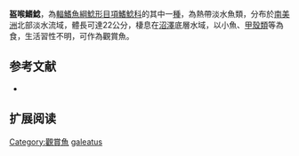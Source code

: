 {{Speciesbox
| name = 盔喉鰭鯰
| image = 
| image_width = 250px
| status = NE
| status_system = IUCN3.1
| genus = Trachelyopterus
| species = galeatus
| authority = [[Linnaeus|Linnaeus]], 1766
| synonyms = *''Silurus galeatus'' ,Linnaeus, 1766 
*''Parauchenipterus galeatus '',Linnaeus, 1766 
*''Pseudauchenipterus galeatus'',Linnaeus, 1766
*''Trachycorystes galeatus'',Linnaeus, 1766
}}
'''盔喉鰭鯰'''，為[[輻鰭魚綱|輻鰭魚綱]][[鯰形目|鯰形目]][[項鰭鯰科|項鰭鯰科]]的其中一[[種|種]]，為熱帶淡水魚類，分布於[[南美洲|南美洲]]北部淡水流域，體長可達22公分，棲息在[[沼澤|沼澤]]底層水域，以小魚、[[甲殼類|甲殼類]]等為食，生活習性不明，可作為觀賞魚。
==参考文献==
*{{FishBase_species|genus=Trachelyopterus|species=galeatus|year=2015|month=5}}

== 扩展阅读 ==
{{refbegin}}
{{wikispecies-inline|Trachelyopterus galeatus|盔喉鰭鯰}}
{{refend}}
{{Taxonbar|from=Q3764575}}

[[Category:觀賞魚|Category:觀賞魚]]
[[Category:喉鰭鯰屬|galeatus]]